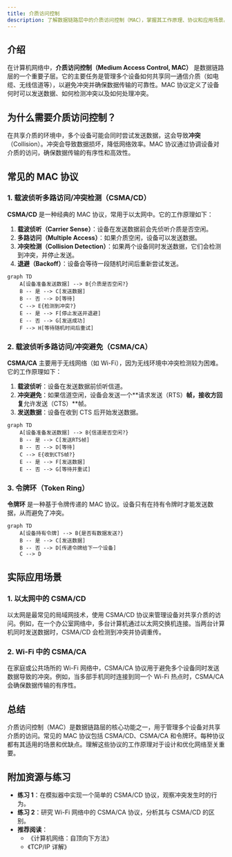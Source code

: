 ```yaml
---
title: 介质访问控制
description: 了解数据链路层中的介质访问控制（MAC），掌握其工作原理、协议和应用场景。
---
```


## 介绍

在计算机网络中，**介质访问控制（Medium Access Control, MAC）** 是数据链路层的一个重要子层。它的主要任务是管理多个设备如何共享同一通信介质（如电缆、无线信道等），以避免冲突并确保数据传输的可靠性。MAC 协议定义了设备何时可以发送数据、如何检测冲突以及如何处理冲突。

## 为什么需要介质访问控制？

在共享介质的环境中，多个设备可能会同时尝试发送数据，这会导致**冲突**（Collision）。冲突会导致数据损坏，降低网络效率。MAC 协议通过协调设备对介质的访问，确保数据传输的有序性和高效性。

## 常见的 MAC 协议

### 1. 载波侦听多路访问/冲突检测（CSMA/CD）

**CSMA/CD** 是一种经典的 MAC 协议，常用于以太网中。它的工作原理如下：

1. **载波侦听（Carrier Sense）**：设备在发送数据前会先侦听介质是否空闲。
2. **多路访问（Multiple Access）**：如果介质空闲，设备可以发送数据。
3. **冲突检测（Collision Detection）**：如果两个设备同时发送数据，它们会检测到冲突，并停止发送。
4. **退避（Backoff）**：设备会等待一段随机时间后重新尝试发送。

```mermaid
graph TD
    A[设备准备发送数据] --> B{介质是否空闲?}
    B -- 是 --> C[发送数据]
    B -- 否 --> D[等待]
    C --> E{检测到冲突?}
    E -- 是 --> F[停止发送并退避]
    E -- 否 --> G[发送成功]
    F --> H[等待随机时间后重试]
```

### 2. 载波侦听多路访问/冲突避免（CSMA/CA）

**CSMA/CA** 主要用于无线网络（如 Wi-Fi），因为无线环境中冲突检测较为困难。它的工作原理如下：

1. **载波侦听**：设备在发送数据前侦听信道。
2. **冲突避免**：如果信道空闲，设备会发送一个**请求发送（RTS）**帧，接收方回复**允许发送（CTS）**帧。
3. **发送数据**：设备在收到 CTS 后开始发送数据。

```mermaid
graph TD
    A[设备准备发送数据] --> B{信道是否空闲?}
    B -- 是 --> C[发送RTS帧]
    B -- 否 --> D[等待]
    C --> E{收到CTS帧?}
    E -- 是 --> F[发送数据]
    E -- 否 --> G[等待并重试]
```

### 3. 令牌环（Token Ring）

**令牌环** 是一种基于令牌传递的 MAC 协议。设备只有在持有令牌时才能发送数据，从而避免了冲突。

```mermaid
graph TD
    A[设备持有令牌] --> B{是否有数据发送?}
    B -- 是 --> C[发送数据]
    B -- 否 --> D[传递令牌给下一个设备]
    C --> D
```

## 实际应用场景

### 1. 以太网中的 CSMA/CD

以太网是最常见的局域网技术，使用 CSMA/CD 协议来管理设备对共享介质的访问。例如，在一个办公室网络中，多台计算机通过以太网交换机连接。当两台计算机同时发送数据时，CSMA/CD 会检测到冲突并协调重传。

### 2. Wi-Fi 中的 CSMA/CA

在家庭或公共场所的 Wi-Fi 网络中，CSMA/CA 协议用于避免多个设备同时发送数据导致的冲突。例如，当多部手机同时连接到同一个 Wi-Fi 热点时，CSMA/CA 会确保数据传输的有序性。

## 总结

介质访问控制（MAC）是数据链路层的核心功能之一，用于管理多个设备对共享介质的访问。常见的 MAC 协议包括 CSMA/CD、CSMA/CA 和令牌环。每种协议都有其适用的场景和优缺点。理解这些协议的工作原理对于设计和优化网络至关重要。

## 附加资源与练习

- **练习 1**：在模拟器中实现一个简单的 CSMA/CD 协议，观察冲突发生时的行为。
- **练习 2**：研究 Wi-Fi 网络中的 CSMA/CA 协议，分析其与 CSMA/CD 的区别。
- **推荐阅读**：
  - 《计算机网络：自顶向下方法》
  - 《TCP/IP 详解》
